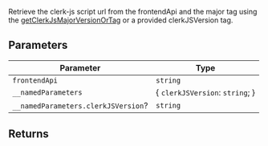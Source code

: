 Retrieve the clerk-js script url from the frontendApi and the major tag
using the [getClerkJsMajorVersionOrTag](get-clerk-js-major-version-or-tag.mdx) or a provided clerkJSVersion tag.

## Parameters

| Parameter | Type |
| ------ | ------ |
| `frontendApi` | `string` |
| `__namedParameters` | \{ `clerkJSVersion`: `string`; \} |
| `__namedParameters.clerkJSVersion`? | `string` |

## Returns
